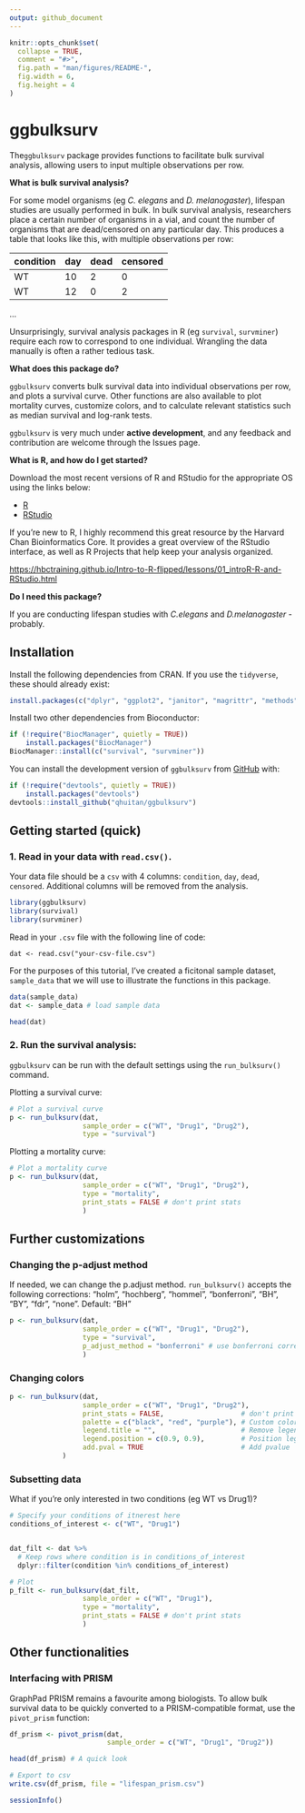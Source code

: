 ```yaml
---
output: github_document
---
```


<!-- README.md is generated from README.Rmd. Please edit that file -->

```r
knitr::opts_chunk$set(
  collapse = TRUE,
  comment = "#>",
  fig.path = "man/figures/README-",
  fig.width = 6,
  fig.height = 4
)
```

# ggbulksurv

<!-- badges: start -->
<!-- badges: end -->

The`ggbulksurv` package provides functions to facilitate bulk survival analysis, allowing users to input multiple observations per row.

**What is bulk survival analysis?** 

For some model organisms (eg _C. elegans_ and _D. melanogaster_), lifespan studies are usually performed in bulk. In bulk survival analysis, researchers place a certain number of organisms in a vial, and count the number of organisms that are dead/censored on any particular day. This produces a table that looks like this, with multiple observations per row:

condition | day | dead | censored
----      | --  | --   | ----
WT        | 10  | 2    | 0
WT        | 12  | 0    | 2
...

Unsurprisingly, survival analysis packages in R (eg `survival`, `survminer`) require each row to correspond to one individual. Wrangling the data manually is often a rather tedious task.

**What does this package do?**

`ggbulksurv` converts bulk survival data into individual observations per row, and plots a survival curve. Other functions are also available to plot mortality curves, customize colors, and to calculate relevant statistics such as median survival and log-rank tests.

`ggbulksurv` is very much under **active development**, and any feedback and contribution are welcome through the Issues page.

**What is R, and how do I get started?**

Download the most recent versions of R and RStudio for the appropriate OS using the links below:

- [R](https://cran.r-project.org)
- [RStudio](https://posit.co/download/rstudio-desktop/#download)

If you're new to R, I highly recommend this great resource by the Harvard Chan Bioinformatics Core. It provides a great overview of the RStudio interface, as well as R Projects that help keep your analysis organized. 

[https://hbctraining.github.io/Intro-to-R-flipped/lessons/01_introR-R-and-RStudio.html](https://hbctraining.github.io/Intro-to-R-flipped/lessons/01_introR-R-and-RStudio.html)

**Do I need this package?**

If you are conducting lifespan studies with _C.elegans_ and _D.melanogaster_ - probably. 


## Installation

Install the following dependencies from CRAN. If you use the `tidyverse`, these should already exist: 
``` r
install.packages(c("dplyr", "ggplot2", "janitor", "magrittr", "methods", "scales", "tidyr"))
```

Install two other dependencies from Bioconductor: 
``` r
if (!require("BiocManager", quietly = TRUE))
    install.packages("BiocManager")
BiocManager::install(c("survival", "survminer"))
```

You can install the development version of `ggbulksurv` from [GitHub](https://github.com/) with:

``` r
if (!require("devtools", quietly = TRUE))
    install.packages("devtools")
devtools::install_github("qhuitan/ggbulksurv")
```

## Getting started (quick)

### 1. Read in your data with `read.csv()`. 

Your data file should be a `csv` with 4 columns: `condition`, `day`, `dead`, `censored`. Additional columns will be removed from the analysis. 

```r
library(ggbulksurv)
library(survival)
library(survminer)
```


Read in your `.csv` file with the following line of code: 
```
dat <- read.csv("your-csv-file.csv")
```

For the purposes of this tutorial, I've created a ficitonal sample dataset, `sample_data` that we will use to illustrate the functions in this package. 

```r
data(sample_data)
dat <- sample_data # load sample data

head(dat)
```


### 2. Run the survival analysis: 

`ggbulksurv` can be run with the default settings using the `run_bulksurv()` command.

Plotting a survival curve: 

```r
# Plot a survival curve
p <- run_bulksurv(dat, 
                  sample_order = c("WT", "Drug1", "Drug2"), 
                  type = "survival")
```

Plotting a mortality curve: 

```r
# Plot a mortality curve
p <- run_bulksurv(dat, 
                  sample_order = c("WT", "Drug1", "Drug2"), 
                  type = "mortality",
                  print_stats = FALSE # don't print stats
                  )
```

## Further customizations

### Changing the p-adjust method

If needed, we can change the p.adjust method. `run_bulksurv()` accepts the following corrections: "holm", "hochberg", "hommel", "bonferroni", "BH", "BY", "fdr", "none". Default: "BH"

```r
p <- run_bulksurv(dat, 
                  sample_order = c("WT", "Drug1", "Drug2"), 
                  type = "survival",
                  p_adjust_method = "bonferroni" # use bonferroni correction
                  )
```


### Changing colors

```r
p <- run_bulksurv(dat, 
                  sample_order = c("WT", "Drug1", "Drug2"),
                  print_stats = FALSE,                   # don't print stats
                  palette = c("black", "red", "purple"), # Custom colors
                  legend.title = "",                     # Remove legend title
                  legend.position = c(0.9, 0.9),         # Position legend at top right
                  add.pval = TRUE                        # Add pvalue
             )
```

### Subsetting data

What if you're only interested in two conditions (eg WT vs Drug1)? 

```r
# Specify your conditions of itnerest here
conditions_of_interest <- c("WT", "Drug1")


dat_filt <- dat %>% 
  # Keep rows where condition is in conditions_of_interest
  dplyr::filter(condition %in% conditions_of_interest) 

# Plot
p_filt <- run_bulksurv(dat_filt, 
                  sample_order = c("WT", "Drug1"), 
                  type = "mortality",
                  print_stats = FALSE # don't print stats
                  )
```



## Other functionalities

### Interfacing with PRISM

GraphPad PRISM remains a favourite among biologists. To allow bulk survival data to be quickly converted to a PRISM-compatible format, use the `pivot_prism` function: 

```r
df_prism <- pivot_prism(dat, 
                        sample_order = c("WT", "Drug1", "Drug2"))

head(df_prism) # A quick look
```

```r
# Export to csv
write.csv(df_prism, file = "lifespan_prism.csv")
```



```r
sessionInfo()
```


